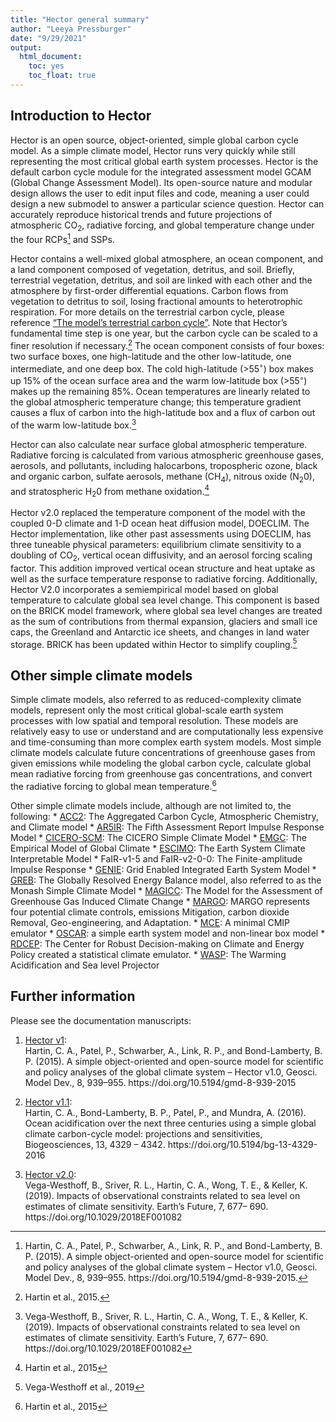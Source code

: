 ```yaml
---
title: "Hector general summary"
author: "Leeya Pressburger"
date: "9/29/2021"
output:
  html_document:
    toc: yes
    toc_float: true
---
```


## Introduction to Hector
Hector is an open source, object-oriented, simple global carbon cycle model. As a simple climate model, Hector runs very quickly while still representing the most critical global earth system processes. Hector is the default carbon cycle module for the integrated assessment model GCAM (Global Change Assessment Model). Its open-source nature and modular design allows the user to edit input files and code, meaning a user could design a new submodel to answer a particular science question. Hector can accurately reproduce historical trends and future projections of atmospheric CO~2~, radiative forcing, and global temperature change under the four RCPs^[Hartin, C. A., Patel, P., Schwarber, A., Link, R. P., and Bond-Lamberty, B. P. (2015). A simple object-oriented and open-source model for scientific and policy analyses of the global climate system – Hector v1.0, Geosci. Model Dev., 8, 939–955. https://doi.org/10.5194/gmd-8-939-2015.] and SSPs.

Hector contains a well-mixed global atmosphere, an ocean component, and a land component composed of vegetation, detritus, and soil. Briefly, terrestrial vegetation, detritus, and soil are linked with each other and the atmosphere by first-order differential equations. Carbon flows from vegetation to detritus to soil, losing fractional amounts to heterotrophic respiration. For more details on the terrestrial carbon cycle, please reference ["The model's terrestrial carbon cycle"](https://jgcri.github.io/hector/articles/manual/SimpleNBox.html). Note that Hector's fundamental time step is one year, but the carbon cycle can be scaled to a finer resolution if necessary.^[Hartin et al., 2015.] The ocean component consists of four boxes: two surface boxes, one high-latitude and the other low-latitude, one intermediate, and one deep box. The cold high-latitude (>55$^◦$) box makes up 15% of the ocean surface area and the warm low-latitude box (>55$^◦$) makes up the remaining 85%. Ocean temperatures are linearly related to the global atmospheric temperature change; this temperature gradient causes a flux of carbon into the high-latitude box and a flux of carbon out of the warm low-latitude box.^[Vega-Westhoff, B., Sriver, R. L., Hartin, C. A., Wong, T. E., & Keller, K. (2019). Impacts of observational constraints related to sea level on estimates of climate sensitivity. Earth's Future, 7, 677– 690. https://doi.org/10.1029/2018EF001082]

Hector can also calculate near surface global atmospheric temperature. Radiative forcing is calculated from various atmospheric greenhouse gases, aerosols, and pollutants, including halocarbons, tropospheric ozone, black and organic carbon, sulfate aerosols, methane (CH~4~), nitrous oxide (N~2~0), and stratospheric H~2~0 from methane oxidation.^[Hartin et al., 2015] 

Hector v2.0 replaced the temperature component of the model with the coupled 0-D climate and 1-D ocean heat diffusion model, DOECLIM. The Hector implementation, like other past assessments using DOECLIM, has three tuneable physical parameters: equilibrium climate sensitivity to a doubling of CO~2~, vertical ocean diffusivity, and an aerosol forcing scaling factor. This addition improved vertical ocean structure and heat uptake as well as the surface temperature response to radiative forcing. Additionally, Hector V2.0 incorporates a semiempirical model based on global temperature to calculate global sea level change. This component is based on the BRICK model framework, where global sea level changes are treated as the sum of contributions from thermal expansion, glaciers and small ice caps, the Greenland and Antarctic ice sheets, and changes in land water storage. BRICK has been updated within Hector to simplify coupling.^[Vega-Westhoff et al., 2019] 

## Other simple climate models

Simple climate models, also referred to as reduced-complexity climate models, represent only the most critical global-scale earth system processes with low spatial and temporal resolution. These models are relatively easy to use or understand and are computationally less expensive and time-consuming than more complex earth system models. Most simple climate models calculate future concentrations of greenhouse gases from given emissions while modeling the global carbon cycle, calculate global mean radiative forcing from greenhouse gas concentrations, and convert the radiative forcing to global mean temperature.^[Hartin et al., 2015] 

Other simple climate models include, although are not limited to, the following:
* [ACC2](https://doi.org/10.1007/s10584-009-9566-6): The Aggregated Carbon Cycle, Atmospheric Chemistry, and Climate model
* [AR5IR](https://doi.org/10.5194/acp-13-1853-2013): The Fifth Assessment Report Impulse Response Model
* [CICERO-SCM](http://hdl.handle.net/11250/192444): The CICERO Simple Climate Model
* [EMGC](https://doi.org/10.5194/acp-13-3997-2013): The Empirical Model of Global Climate
* [ESCIMO](https://doi.org/10.5194/esd-7-831-2016): The Earth System Climate Interpretable Model
* FaIR-v1-5 and FaIR-v2-0-0: The Finite-amplitude Impulse Response
* [GENIE](https://www.ercim.eu/publication/Ercim_News/enw61/price.html): Grid Enabled Integrated Earth System Model
* [GREB](https://doi.org/10.1007/s00382-011-1026-0): The Globally Resolved Energy Balance model, also referred to as the Monash Simple Climate Model
* [MAGICC](http://www.magicc.org/): The Model for the Assessment of Greenhouse Gas Induced Climate Change
* [MARGO](https://doi.org/10.31223/osf.io/5bgyc): MARGO represents four potential climate controls, emissions Mitigation, carbon dioxide Removal, Geo-engineering, and Adaptation.
* [MCE](https://doi.org/10.5194/gmd-2021-79): A minimal CMIP emulator
* [OSCAR](https://doi.org/10.5194/gmd-10-271-2017): a simple earth system model and non-linear box model
* [RDCEP](http://www.rdcep.org/research-projects/climate-emulator): The Center for Robust Decision-making on Climate and Energy Policy created a statistical climate emulator.
* [WASP](https://doi.org/10.1007/s00382-015-2960-z): The Warming Acidification and Sea level Projector

## Further information
Please see the documentation manuscripts:   

1. [Hector v1](https://doi.org/10.5194/gmd-8-939-2015):  
    Hartin, C. A., Patel, P., Schwarber, A., Link, R. P., and Bond-Lamberty, B. P. (2015). A simple object-oriented and open-source model for scientific and policy analyses of the global climate system – Hector v1.0, Geosci. Model Dev., 8, 939–955. https://doi.org/10.5194/gmd-8-939-2015
    
2. [Hector v1.1](https://doi.org/10.5194/bg-13-4329-2016):  
    Hartin, C. A., Bond-Lamberty, B. P., Patel, P., and Mundra, A. (2016). Ocean acidification over the next three centuries using a simple global climate carbon-cycle model: projections and sensitivities, Biogeosciences, 13, 4329 – 4342. https://doi.org/10.5194/bg-13-4329-2016
    
3. [Hector v2.0](https://doi.org/10.1029/2018EF001082):  
    Vega-Westhoff, B., Sriver, R. L., Hartin, C. A., Wong, T. E., & Keller, K. (2019). Impacts of observational constraints related to sea level on estimates of climate sensitivity. Earth's Future, 7, 677– 690. https://doi.org/10.1029/2018EF001082
